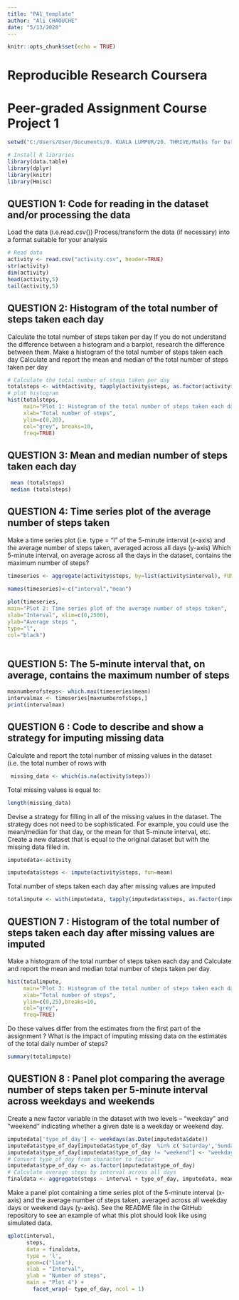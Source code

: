 ```yaml
---
title: "PA1_template"
author: "Ali CHAOUCHE"
date: "5/13/2020"
---
```


```r
knitr::opts_chunk$set(echo = TRUE)
```
# **Reproducible Research Coursera**
# **Peer-graded Assignment Course Project 1**

```r
setwd("C:/Users/User/Documents/0. KUALA LUMPUR/20. THRIVE/Maths for DataSciences/DATA SCIENCES SPECIALIZATION/5. REPRODUCIBLE RESEARCH/RepData_PeerAssessment1")

# Install R libraries
library(data.table)
library(dplyr)
library(knitr)
library(Hmisc)
```


## **QUESTION 1: Code for reading in the dataset and/or processing the data** 
Load the data (i.e.read.csv())
Process/transform the data (if necessary) into a format suitable for your analysis
```r
# Read data
activity <- read.csv("activity.csv", header=TRUE)
str(activity)
dim(activity)
head(activity,5)
tail(activity,5)
```
## **QUESTION 2: Histogram of the total number of steps taken each day**
Calculate the total number of steps taken per day
If you do not understand the difference between a histogram and a barplot, research the difference between them. Make a histogram of the total number of steps taken each day
Calculate and report the mean and median of the total number of steps taken per day

```r
# Calculate the total number of steps taken per day
totalsteps <- with(activity, tapply(activity$steps, as.factor(activity$date), sum, na.rm = T))
# plot histogram
hist(totalsteps,
     main="Plot 1: Histogram of the total number of steps taken each day",
     xlab="Total number of steps",
     ylim=c(0,20),
     col="grey", breaks=10,
     freq=TRUE)
```

## **QUESTION 3: Mean and median number of steps taken each day**
```r
 mean (totalsteps)
 median (totalsteps)
```
## **QUESTION 4: Time series plot of the average number of steps taken**
Make a time series plot (i.e. type = "l" of the 5-minute interval (x-axis) and the average number of steps taken, averaged across all days (y-axis)
Which 5-minute interval, on average across all the days in the dataset, contains the maximum number of steps?
``` r
timeseries <- aggregate(activity$steps, by=list(activity$interval), FUN=mean, na.rm=TRUE)

names(timeseries)<-c("interval","mean")
 
plot(timeseries,
main="Plot 2: Time series plot of the average number of steps taken",
xlab="Interval", xlim=c(0,2500),
ylab="Average steps ",
type="l",
col="black")
 
```

## **QUESTION 5: The 5-minute interval that, on average, contains the maximum number of steps**

 ```r
 maxnumberofsteps<- which.max(timeseries$mean)
 intervalmax <- timeseries[maxnumberofsteps,]
 print(intervalmax)
 ```
 
## **QUESTION 6 : Code to describe and show a strategy for imputing missing data**
Calculate and report the total number of missing values in the dataset (i.e. the total number of rows with 
```r
 missing_data <- which(is.na(activity$steps))
```
Total missing values is equal to: 

```r
length(missing_data)
```
Devise a strategy for filling in all of the missing values in the dataset. The strategy does not need to be sophisticated. For example, you could use the mean/median for that day, or the mean for that 5-minute interval, etc.
Create a new dataset that is equal to the original dataset but with the missing data filled in.
```r
imputedata<-activity

imputedata$steps <- impute(activity$steps, fun=mean)
```
Total number of steps taken each day after missing values are imputed
```r
totalimpute <- with(imputedata, tapply(imputedata$steps, as.factor(imputedata$date), sum, na.rm = T))
```
## **QUESTION 7 : Histogram of the total number of steps taken each day after missing values are imputed** 

Make a histogram of the total number of steps taken each day and Calculate and report the mean and median total number of steps taken per day. 
```r
hist(totalimpute,
     main="Plot 3: Histogram of the total number of steps taken each day (imputed)",
     xlab="Total number of steps",
     ylim=c(0,25),breaks=10,
     col="grey",
     freq=TRUE)
```


Do these values differ from the estimates from the first part of the assignment ? 
What is the impact of imputing missing data on the estimates of the total daily number of steps?
```r
summary(totalimpute)
```

## **QUESTION 8 : Panel plot comparing the average number of steps taken per 5-minute interval across weekdays and weekends**
Create a new factor variable in the dataset with two levels – “weekday” and “weekend” indicating whether a given date is a weekday or weekend day.
```r
imputedata['type_of_day'] <- weekdays(as.Date(imputedata$date))
imputedata$type_of_day[imputedata$type_of_day  %in% c('Saturday','Sunday') ] <- "weekend"
imputedata$type_of_day[imputedata$type_of_day != "weekend"] <- "weekday"
# Convert type_of_day from character to factor
imputedata$type_of_day <- as.factor(imputedata$type_of_day)
# Calculate average steps by interval across all days
finaldata <- aggregate(steps ~ interval + type_of_day, imputedata, mean)
```
Make a panel plot containing a time series plot of the 5-minute interval (x-axis) and the average number of steps taken, averaged across all weekday days or weekend days (y-axis). See the README file in the GitHub repository to see an example of what this plot should look like using simulated data.



```r

qplot(interval, 
      steps, 
      data = finaldata, 
      type = 'l', 
      geom=c("line"),
      xlab = "Interval", 
      ylab = "Number of steps", 
      main = "Plot 4") +
        facet_wrap(~ type_of_day, ncol = 1)
```
